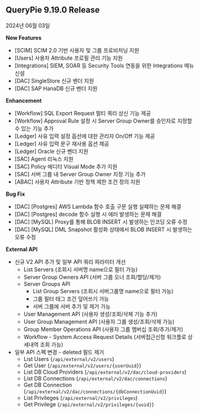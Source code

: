 ## QueryPie 9.19.0 Release
2024년 06월 03일



**New Features**

* [SCIM] SCIM 2.0 기반 사용자 및 그룹 프로비저닝 지원
* [Users] 사용자 Attribute 프로필 관리 기능 지원
* [Integrations] SIEM, SOAR 등 Security Tools 연동을 위한 Integrations 메뉴 신설
* [DAC] SingleStore 신규 벤더 지원
* [DAC] SAP HanaDB 신규 벤더 지원



**Enhancement**

* [Workflow] SQL Export Request 멀티 쿼리 상신 기능 제공
* [Workflow] Approval Rule 설정 시 Server Group Owner를 승인자로 지정할 수 있는 기능 추가
* [Ledger] 사유 입력 설정 옵션에 대한 관리자 On/Off 기능 제공
* [Ledger] 사유 입력 문구 재사용 옵션 제공
* [Ledger] Oracle 신규 벤더 지원
* [SAC] Agent 리눅스 지원
* [SAC] Policy 에디터 Visual Mode 추가 지원
* [SAC] 서버 그룹 내 Server Group Owner 지정 기능 추가
* [ABAC] 사용자 Attribute 기반 정책 제한 조건 정의 지원



**Bug Fix**

* [DAC] [Postgres] AWS Lambda 함수 호출 구문 실행 실패하는 문제 해결
* [DAC] [Postgres] decode 함수 실행 시 에러 발생하는 문제 해결
* [DAC] [MySQL] Proxy를 통해 BLOB INSERT 시 발생하는 인코딩 오류 수정
* [DAC] [MySQL] DML Snapshot 활성화 상태에서 BLOB INSERT 시 발생하는 오류 수정



**External API**

* 신규 V2 API 추가 및 일부 API 쿼리 파라미터 개선
    * List Servers (조회시 서버명 name으로 필터 가능)
    * Server Group Owners API (서버 그룹 오너 조회/할당/제거)
    * Server Groups API
        * List Group Servers (조회시 서버그룹명 name으로 필터 가능)
        * 그룹 필터 태그 조건 덮어쓰기 가능
        * 서버 그룹에 서버 추가 및 제거 가능
    * User Management API (사용자 생성/조회/삭제 기능 추가)
    * User Group Management API (사용자 그룹 생성/조회/삭제 가능)
    * Group Member Operations API (사용자 그룹 멤버십 조회/추가/제거)
    * Workflow - System Access Request Details (서버접근신청 워크플로 상세내역 조회 가능)
* 일부 API 스펙 변경 - deleted 필드 제거
    * List Users (`/api/external/v2/users`)
    * Get User (`/api/external/v2/users/{userUuid}`)
    * List DB Cloud Providers (`/api/external/v2/dac/cloud-providers`)
    * List DB Connections (`/api/external/v2/dac/connections`)
    * Get DB Connection (`/api/external/v2/dac/connections/{dbConnectionUuid}`)
    * List Privileges (`/api/external/v2/privileges`)
    * Get Privilege (`/api/external/v2/privileges/{uuid}`)

